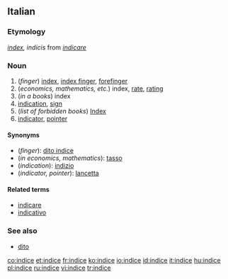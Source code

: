 {{see|índice}}
==Italian==
===Etymology===
{{L.|it}} ''[[index]], indicis'' from ''[[indicare]]''

===Noun===
{{it-noun|indic|m|e|i}} 

# (''finger'') [[index]], [[index finger]], [[forefinger]]
# (''economics, mathematics, etc.'') index, [[rate]], [[rating]]
# (''in a books'') index<!--a table of contents is not the same as an index-->
# [[indication]], [[sign]]
# (''list of forbidden books'') [[Index]]
# [[indicator]], [[pointer]]

====Synonyms====
*(''finger''): [[dito indice]]
*(''in economics, mathematics''): [[tasso]]
*(''indication''): [[indizio]]
*(''indicator, pointer''): [[lancetta]]

====Related terms====
*[[indicare]]
*[[indicativo]]

===See also===
*[[dito]]

[[co:indice]]
[[et:indice]]
[[fr:indice]]
[[ko:indice]]
[[io:indice]]
[[id:indice]]
[[it:indice]]
[[hu:indice]]
[[pl:indice]]
[[ru:indice]]
[[vi:indice]]
[[tr:indice]]